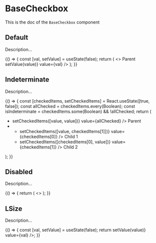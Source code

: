 <!--- Button.stories.mdx --->


<Meta
  title="Design System/Atoms/BaseCheckbox"
  component={BaseCheckbox}
/>

# BaseCheckbox

This is the doc of the `BaseCheckbox` component

## Default

Description...

<Canvas>
  <Story name="default">
    {() => {
      const [val, setValue] = useState(false);
      return (
        <>
          <label htmlFor="default">Parent</label>
          <BaseCheckbox id="default" name="default" onValueChange={(value) => setValue(value)} value={val} />
        </>
      );
    }}
  </Story>
</Canvas>

## Indeterminate

Description...

<Canvas>
  <Story name="indeterminate">
    {() => {
      const [checkedItems, setCheckedItems] = React.useState([true, false]);
      const allChecked = checkedItems.every(Boolean);
      const isIndeterminate = checkedItems.some(Boolean) && !allChecked;
      return (
        <ul>
          <li>
            <BaseCheckbox
              id="parent"
              name="parent"
              indeterminate={isIndeterminate}
              onValueChange={(value) => setCheckedItems([value, value])}
              value={allChecked}
            />
            <label htmlFor="parent">Parent</label>
          </li>
          <li>
            <ul>
              <li>
                <BaseCheckbox
                  id="child1"
                  name="child1"
                  onValueChange={(value) => setCheckedItems([value, checkedItems[1]])}
                  value={checkedItems[0]}
                />
                <label htmlFor="child1">Child 1</label>
              </li>
              <li>
                <BaseCheckbox
                  id="child2"
                  name="child2"
                  onValueChange={(value) => setCheckedItems([checkedItems[0], value])}
                  value={checkedItems[1]}
                />
                <label htmlFor="child2">Child 2</label>
              </li>
            </ul>
          </li>
        </ul>
      );
    }}
  </Story>
</Canvas>

## Disabled

Description...

<Canvas>
  <Story name="disabled">
    {() => {
      return (
        <>
          <BaseCheckbox name="disabled-unchecked" disabled />
          <BaseCheckbox name="disabled-indeterminate" disabled indeterminate />
          <BaseCheckbox name="disabled-checked" disabled value={true} />
        </>
      );
    }}
  </Story>
</Canvas>

## LSize

Description...

<Canvas>
  <Story name="LSize">
    {() => {
      const [val, setValue] = useState(false);
      return <BaseCheckbox name="LSize" size="L" onValueChange={(value) => setValue(value)} value={val} />;
    }}
  </Story>
</Canvas>
